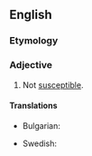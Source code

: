 ==English==

===Etymology===
{{PIE root|en|keh₂p}}
{{prefix|en|in|susceptible}}

===Adjective===
{{en-adj}}

# Not [[susceptible]].
#: {{syn|en|unsusceptible}}

====Translations====
{{trans-top|Not [[susceptible]]}}
* Bulgarian: {{t+|bg|невъзприемчив}}
{{trans-mid}}

* Swedish: {{t+|sv|oemottaglig}}
{{trans-bottom}}